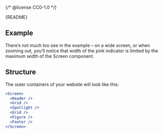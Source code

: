 {/* @license CC0-1.0 */}


<Meta of={ScreenStories} />

<Markdown>{README}</Markdown>

## Example

There’s not much too see in the example – on a wide screen, or when zooming out, you’ll notice that width of the pink indicator is limited by the maximum width of the Screen component.

<Primary />

<Controls />

## Structure

The outer containers of your website will look like this:

```jsx
<Screen>
  <Header />
  <Grid />
  <Spotlight />
  <Grid />
  <Figure />
  <Footer />
</Screen>
```

